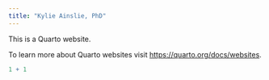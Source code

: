 ```yaml
---
title: "Kylie Ainslie, PhD"
---
```


This is a Quarto website.

To learn more about Quarto websites visit <https://quarto.org/docs/websites>.

```r
1 + 1
```

